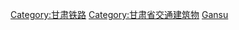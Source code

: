 [[Category:甘肃铁路|Category:甘肃铁路]]
[[Category:甘肃省交通建筑物|Category:甘肃省交通建筑物]]
[[Category:中國大陸各行政區鐵路車站|Gansu]]